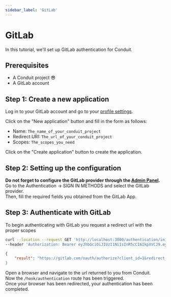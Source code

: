 ```yaml
---
sidebar_label: 'GitLab'
---
```


# GitLab

In this tutorial, we'll set up GitLab authentication for Conduit.<br />

## Prerequisites

- A Conduit project 😎
- A GitLab account

## Step 1: Create a new application

Log in to your GitLab account and go to your [profile settings](https://gitlab.com).<br />

Click on the "New application" button and fill in the form as follows:

- Name: `The_name_of_your_conduit_project`
- Redirect URI: `The_url_of_your_conduit_project`
- Scopes: `The_scopes_you_need`


Click on the "Create application" button to create the application.<br />

## Step 2: Setting up the configuration

**Do not forget to configure the GitLab provider through the [Admin Panel](../../config#third-party-providers).**<br />
Go to the Authentication -> SIGN IN METHODS and select the GitLab provider.<br />
Then, fill the required fields you obtained from the GitLab App.

## Step 3: Authenticate with GitLab

To begin authenticating with GitLab you request a redirect url with the proper scopes<br />

``` bash title="Request"
curl --location --request GET 'http://localhost:3000/authentication/init/gitlab' \
--header 'Authorization: Bearer eyJhbGciOiJIUzI1NiIsInR5cCI6IkpXVCJ9.eyJpZCI6IjYzNjNjZGNkMDhkNTU2MDk1NmM4MGQ4OSIsImlhdCI6MTY2OTIxMDM1MywiZXhwIjoxNjY5MjgyMzUzfQ.TyvHCuyDKLiKFoEpaXRdbYoFwrzDlFiW4VdUVQJdf7U' \
```
``` json title="Response"
{
    "result": "https://gitlab.com/oauth/authorize?client_id=1&redirect_uri=http%3A%2F%2Flocalhost%3A3000%2Fauthentication%2Fcallback%2Fgitlab&response_type=code&scope=read_user+read_api+read_repository+openid+profile+email&state=eyJpZCI6IjYzN
}
```

Open a browser and navigate to the url returned to you from Conduit.<br />
Now the `/hook/authentication` route has been triggered.<br />
Once your browser has been redirected, your authentication has been completed.



